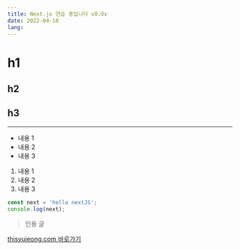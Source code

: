 ```yaml
---
title: Next.js 연습 중입니다 vO.Ov
date: 2022-04-10
lang:
---
```


# h1

## h2

## h3

---

- 내용 1
- 내용 2
- 내용 3

1. 내용 1
2. 내용 2
3. 내용 3

```js
const next = 'hello nextJS';
console.log(next);
```

> 인용 글

[thisyujeong.com 바로가기](https://thisyujeong.com)
